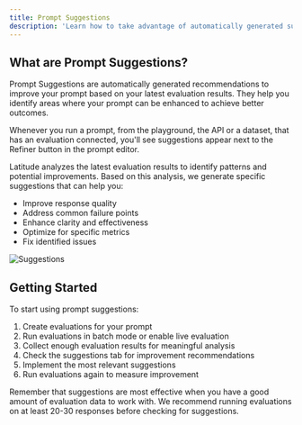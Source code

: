 ```yaml
---
title: Prompt Suggestions
description: 'Learn how to take advantage of automatically generated suggestions to improve your prompts based on evaluation results.'
---
```


## What are Prompt Suggestions?

Prompt Suggestions are automatically generated recommendations to improve your prompt based on your latest evaluation results. They help you identify areas where your prompt can be enhanced to achieve better outcomes.

Whenever you run a prompt, from the playground, the API or a dataset, that has an evaluation connected, you'll see suggestions appear next to the Refiner button in the prompt editor.

Latitude analyzes the latest evaluation results to identify patterns and potential improvements. Based on this analysis, we generate specific suggestions that can help you:

- Improve response quality
- Address common failure points
- Enhance clarity and effectiveness
- Optimize for specific metrics
- Fix identified issues

![Suggestions](/assets/prompt_suggestions.png)

## Getting Started

To start using prompt suggestions:

1. Create evaluations for your prompt
2. Run evaluations in batch mode or enable live evaluation
3. Collect enough evaluation results for meaningful analysis
4. Check the suggestions tab for improvement recommendations
5. Implement the most relevant suggestions
6. Run evaluations again to measure improvement

Remember that suggestions are most effective when you have a good amount of evaluation data to work with. We recommend running evaluations on at least 20-30 responses before checking for suggestions.
